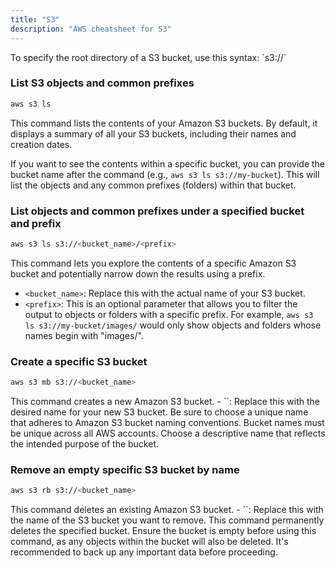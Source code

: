 ```yaml
---
title: "S3"
description: "AWS cheatsheet for S3"
---
```



<RollButton />

<Callout>
To specify the root directory of a S3 bucket, use this syntax: `s3://<bucket_name>`
</Callout>

### List S3 objects and common prefixes

```bash
aws s3 ls
```

<Callout>
This command lists the contents of your Amazon S3 buckets. By default, it displays a summary of all your S3 buckets, including their names and creation dates.

If you want to see the contents within a specific bucket, you can provide the bucket name after the command (e.g., `aws s3 ls s3://my-bucket`). This will list the objects and any common prefixes (folders) within that bucket.

</Callout>

### List objects and common prefixes under a specified bucket and prefix

```bash
aws s3 ls s3://<bucket_name>/<prefix>
```

<Callout>
This command lets you explore the contents of a specific Amazon S3 bucket and potentially narrow down the results using a prefix.

- `<bucket_name>`: Replace this with the actual name of your S3 bucket.
- `<prefix>`: This is an optional parameter that allows you to filter the output to objects or folders with a specific prefix. For example, `aws s3 ls s3://my-bucket/images/` would only show objects and folders whose names begin with "images/".

</Callout>

### Create a specific S3 bucket

```bash
aws s3 mb s3://<bucket_name>
```

<Callout>
This command creates a new Amazon S3 bucket.
- `<bucket_name>`: Replace this with the desired name for your new S3 bucket. Be sure to choose a unique name that adheres to Amazon S3 bucket naming conventions.
</Callout>

<Callout title="Important" type="warn">
  Bucket names must be unique across all AWS accounts. Choose a descriptive name
  that reflects the intended purpose of the bucket.
</Callout>

### Remove an empty specific S3 bucket by name

```bash
aws s3 rb s3://<bucket_name>
```

<Callout>
This command deletes an existing Amazon S3 bucket.
- `<bucket_name>`: Replace this with the name of the S3 bucket you want to remove.
</Callout>
<Callout title="Caution" type="warn">
This command permanently deletes the specified bucket. Ensure the bucket is empty before using this command, as any objects within the bucket will also be deleted. It's recommended to back up any important data before proceeding.
</Callout>
